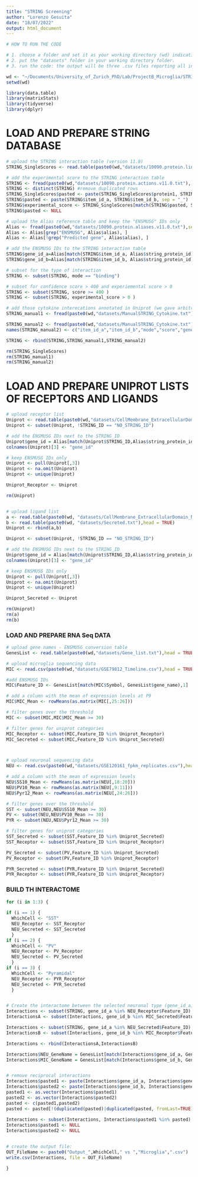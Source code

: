 ```yaml
---
title: "STRING Screening"
author: "Lorenzo Gesuita"
date: "18/07/2022"
output: html_document
---
```


```r
# HOW TO RUN THE CODE

# 1. choose a folder and set it as your working directory (wd) indicating its path below; be sure to have a "/" at the end of the string.
# 2. put the "datasets" folder in your working directory folder.
# 3. run the code: the output will be three .csv files reporting all interacting proteins between microglia and SST+ interneurons, PV+ interneurons or pyramidal cells.

wd <- "~/Documents/University_of_Zurich_PhD/Lab/ProjectB_Microglia/STRING_Screening/"
setwd(wd)

library(data.table)
library(matrixStats)
library(tidyverse)
library(dplyr)

```


# LOAD AND PREPARE STRING DATABASE
```r

# upload the STRING interaction table (version 11.0)
STRING_SingleScores <- read.table(paste0(wd,"datasets/10090.protein.links.detailed.v11.0.txt"), header = TRUE)

# add the experimental score to the STRING interaction table
STRING <- fread(paste0(wd,"datasets/10090.protein.actions.v11.0.txt"), select = c("item_id_a","item_id_b","mode","score"))
STRING <- distinct(STRING) #remove duplicated rows
STRING_SingleScores$pasted <- paste(STRING_SingleScores$protein1, STRING_SingleScores$protein2, sep = "_")
STRING$pasted <- paste(STRING$item_id_a, STRING$item_id_b, sep = "_")
STRING$experimental_score <- STRING_SingleScores[match(STRING$pasted, STRING_SingleScores$pasted),7]
STRING$pasted <- NULL

# upload the Alias reference table and keep the "ENSMUSG" IDs only
Alias <- fread(paste0(wd,"datasets/10090.protein.aliases.v11.0.txt"),select = c("string_protein_id","alias"))
Alias <- Alias[grep("ENSMUSG", Alias$alias), ]
Alias <- Alias[!grep("Predicted gene", Alias$alias), ]

# add the ENSMUSG IDs to the STRING interaction table
STRING$gene_id_a=Alias[match(STRING$item_id_a, Alias$string_protein_id),2]
STRING$gene_id_b=Alias[match(STRING$item_id_b, Alias$string_protein_id),2]

# subset for the type of interaction
STRING <- subset(STRING, mode == "binding")

# subset for confidence score > 400 and experiemental score > 0
STRING <- subset(STRING, score >= 400 )
STRING <- subset(STRING, experimental_score > 0 )

# add those cytokine interecations annotated in Uniprot (we gave arbitrary confidential score = 701 and experimental score = 10)
STRING_manual1 <- fread(paste0(wd,"datasets/ManualSTRING_Cytokine.txt"), select = c("item_id_a","item_id_b","mode","score","gene_id_a","gene_id_b","experimental_score"))

STRING_manual2 <- fread(paste0(wd,"datasets/ManualSTRING_Cytokine.txt"), select = c("item_id_b","item_id_a","mode","score","gene_id_b","gene_id_a","experimental_score"))
names(STRING_manual2) <- c("item_id_a","item_id_b","mode","score","gene_id_a","gene_id_b","experimental_score")

STRING <- rbind(STRING,STRING_manual1,STRING_manual2)

rm(STRING_SingleScores)
rm(STRING_manual1)
rm(STRING_manual2)

```


# LOAD AND PREPARE UNIPROT LISTS OF RECEPTORS AND LIGANDS
```r

# upload receptor list
Uniprot <- read.table(paste0(wd,"datasets/CellMembrane_ExtracellularDomain_Receptor.txt"),head = TRUE)
Uniprot <- subset(Uniprot, !STRING_ID == "NO_STRING_ID")

# add the ENSMUSG IDs next to the STRING_ID
Uniprot$gene_id = Alias[match(Uniprot$STRING_ID,Alias$string_protein_id),2]
colnames(Uniprot)[3] <- "gene_id"

# keep ENSMUSG IDs only
Uniprot <- pull(Uniprot[,3])
Uniprot <- na.omit(Uniprot)
Uniprot <- unique(Uniprot)

Uniprot_Receptor <- Uniprot

rm(Uniprot)


# upload ligand list
a <- read.table(paste0(wd, "datasets/CellMembrane_ExtracellularDomain_NotReceptor.txt"),head = TRUE) 
b <- read.table(paste0(wd, "datasets/Secreted.txt"),head = TRUE)
Uniprot <- rbind(a,b)

Uniprot <- subset(Uniprot, !STRING_ID == "NO_STRING_ID")

# add the ENSMUSG IDs next to the STRING_ID
Uniprot$gene_id = Alias[match(Uniprot$STRING_ID,Alias$string_protein_id),2]
colnames(Uniprot)[3] <- "gene_id"

# keep ENSMUSG IDs only
Uniprot <- pull(Uniprot[,3])
Uniprot <- na.omit(Uniprot)
Uniprot <- unique(Uniprot)

Uniprot_Secreted <- Uniprot

rm(Uniprot)
rm(a)
rm(b)

```


### LOAD AND PREPARE RNA Seq DATA
```r
# upload gene names - ENSMUSG conversion table
GenesList <- read.table(paste0(wd,"datasets/Gene_list.txt"),head = TRUE)

# upload microglia sequencing data
MIC <- read.csv(paste0(wd,"datasets/GSE79812_Timeline.csv"),head = TRUE)

#add ENSMUSG IDs
MIC$Feature_ID <- GenesList[match(MIC$Symbol, GenesList$gene_name),1]

# add a column with the mean of expression levels at P9
MIC$MIC_Mean <- rowMeans(as.matrix(MIC[,25:26])) 

# filter genes over the threshold
MIC <- subset(MIC,MIC$MIC_Mean >= 30)

# filter genes for uniprot categories
MIC_Receptor <- subset(MIC,Feature_ID %in% Uniprot_Receptor)
MIC_Secreted <- subset(MIC,Feature_ID %in% Uniprot_Secreted)



# upload neuronal sequencing data
NEU <- read.csv(paste0(wd,"datasets/GSE120161_fpkm_replicates.csv"),head = TRUE)

# add a column with the mean of expression levels
NEU$SS10_Mean <- rowMeans(as.matrix(NEU[,18:20]))
NEU$PV10_Mean <- rowMeans(as.matrix(NEU[,9:11]))
NEU$Pyr12_Mean <- rowMeans(as.matrix(NEU[,24:26]))

# filter genes over the threshold
SST <- subset(NEU,NEU$SS10_Mean >= 30)
PV <- subset(NEU,NEU$PV10_Mean >= 30)
PYR <- subset(NEU,NEU$Pyr12_Mean >= 30)

# filter genes for uniprot categories
SST_Secreted <- subset(SST,Feature_ID %in% Uniprot_Secreted)
SST_Receptor <- subset(SST,Feature_ID %in% Uniprot_Receptor)

PV_Secreted <- subset(PV,Feature_ID %in% Uniprot_Secreted)
PV_Receptor <- subset(PV,Feature_ID %in% Uniprot_Receptor)

PYR_Secreted <- subset(PYR,Feature_ID %in% Uniprot_Secreted)
PYR_Receptor <- subset(PYR,Feature_ID %in% Uniprot_Receptor)

```


### BUILD TH INTERACTOME
```r
for (i in 1:3) {
  
if (i == 1) {
  WhichCell <- "SST"
  NEU_Receptor <- SST_Receptor
  NEU_Secreted <- SST_Secreted
  }
if (i == 2) {
  WhichCell <- "PV"
  NEU_Receptor <- PV_Receptor
  NEU_Secreted <- PV_Secreted
  }
if (i == 3) {
  WhichCell <- "Pyramidal"
  NEU_Receptor <- PYR_Receptor
  NEU_Secreted <- PYR_Secreted
  }


# Create the interactome between the selected neuronal type (gene_id_a) and microglia (gene_id_b)
Interactions <- subset(STRING, gene_id_a %in% NEU_Receptor$Feature_ID) 
InteractionsA <- subset(Interactions, gene_id_b %in% MIC_Secreted$Feature_ID)

Interactions <- subset(STRING, gene_id_a %in% NEU_Secreted$Feature_ID) 
InteractionsB <- subset(Interactions, gene_id_b %in% MIC_Receptor$Feature_ID)

Interactions <- rbind(InteractionsA,InteractionsB)

Interactions$NEU_GeneName = GenesList[match(Interactions$gene_id_a, GenesList$Identifier),2]
Interactions$MIC_GeneName = GenesList[match(Interactions$gene_id_b, GenesList$Identifier),2]


# remove reciprocal interactions
Interactions$pasted1 <- paste(Interactions$gene_id_a, Interactions$gene_id_b, sep = "_")
Interactions$pasted2 <- paste(Interactions$gene_id_b, Interactions$gene_id_a, sep = "_")
pasted1 <- as.vector(Interactions$pasted1)
pasted2 <- as.vector(Interactions$pasted2)
pasted <- c(pasted1,pasted2)
pasted <- pasted[!(duplicated(pasted)|duplicated(pasted, fromLast=TRUE))]
      
Interactions <- subset(Interactions, Interactions$pasted1 %in% pasted)
Interactions$pasted1 <- NULL
Interactions$pasted2 <- NULL


# create the output file:
OUT_FileName <- paste0("Output_",WhichCell," vs ","Microglia",".csv") 
write.csv(Interactions, file = OUT_FileName)

}

```


















